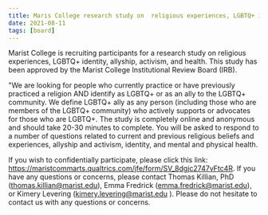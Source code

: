 ```yaml
---
title: Maris College research study on  religious experiences, LGBTQ+ identity, allyship, activism, and health
date: 2021-08-11
tags: [board]
---
```


Marist College is recruiting participants for a research study on religious experiences, LGBTQ+ identity, allyship, activism, and health. This study has been approved by the Marist College Institutional Review Board (IRB).

 
"We are looking for people who currently practice or have previously practiced a religion AND identify as LGBTQ+ or as an ally to the LGBTQ+ community. We define LGBTQ+ ally as any person (including those who are members of the LGBTQ+ community) who actively supports or advocates for those who are LGBTQ+. The study is completely online and anonymous and should take 20-30 minutes to complete. You will be asked to respond to a number of questions related to current and previous religious beliefs and experiences, allyship and activism, identity, and mental and physical health.

 
If you wish to confidentially participate, please click this link: https://maristcommarts.qualtrics.com/jfe/form/SV_8dgjc2747vFtc4R. If you have any questions or concerns, please contact Thomas Killian, PhD (thomas.killian@marist.edu), Emma Fredrick (emma.fredrick@marist.edu), or Kimery Levering (kimery.levering@marist.edu ). Please do not hesitate to contact us with any questions or concerns.

